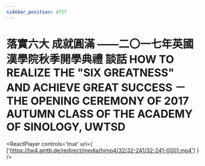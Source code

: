 ```yaml
---
sidebar_position: 4757
---
```



# 落實六大  成就圓滿 ——二〇一七年英國漢學院秋季開學典禮 談話 HOW TO REALIZE THE "SIX GREATNESS" AND ACHIEVE GREAT SUCCESS － THE OPENING CEREMONY OF 2017 AUTUMN CLASS OF THE ACADEMY OF SINOLOGY, UWTSD

<ReactPlayer controls='true' url={ ['https://tw4.amtb.de/redirect/media/himp4/32/32-241/32-241-0001.mp4'] } />